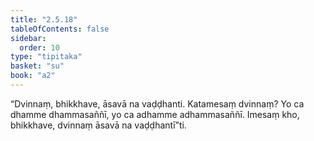 ```yaml
---
title: "2.5.18"
tableOfContents: false
sidebar:
  order: 10
type: "tipitaka"
basket: "su"
book: "a2"
---
```



<DynamicBreadcrumb />

<Division number="116" book="a2" bookNo="15" page="84">

<Paragraph number="199" book="a2">
“Dvinnaṃ, bhikkhave, āsavā na vaḍḍhanti. Katamesaṃ dvinnaṃ? Yo ca dhamme dhammasaññī, yo ca adhamme adhammasaññī. Imesaṃ kho, bhikkhave, dvinnaṃ āsavā na vaḍḍhantī”ti.
</Paragraph>
</Division>